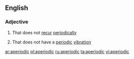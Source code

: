 ==English==

===Adjective===
{{en-adj}}

# That does not [[recur]] [[periodically]]
#{{physics}} That does not have a [[periodic]] [[vibration]]

[[ar:aperiodic]]
[[pl:aperiodic]]
[[ru:aperiodic]]
[[ta:aperiodic]]
[[vi:aperiodic]]